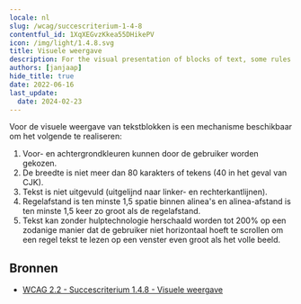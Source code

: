 ```yaml
---
locale: nl
slug: /wcag/succescriterium-1-4-8
contentful_id: 1XqXEGvzKkea55DHikePV
icon: /img/light/1.4.8.svg
title: Visuele weergave
description: For the visual presentation of blocks of text, some rules apply.
authors: [janjaap]
hide_title: true
date: 2022-06-16
last_update:
  date: 2024-02-23
---
```


<Hero
  title="Visuele weergave"
  image="/img/light/1.4.8.svg"
  alt="WCAG 1.4.8 icon"
  prefix="Succescriterium 1.4.8"
  suffix="Niveau AAA"
/>

Voor de visuele weergave van tekstblokken is een mechanisme beschikbaar om het volgende te realiseren:

1. Voor- en achtergrondkleuren kunnen door de gebruiker worden gekozen.
2. De breedte is niet meer dan 80 karakters of tekens (40 in het geval van CJK).
3. Tekst is niet uitgevuld (uitgelijnd naar linker- en rechterkantlijnen).
4. Regelafstand is ten minste 1,5 spatie binnen alinea's en alinea-afstand is ten minste 1,5 keer zo groot als de regelafstand.
5. Tekst kan zonder hulptechnologie herschaald worden tot 200% op een zodanige manier dat de gebruiker niet horizontaal hoeft te scrollen om een regel tekst te lezen op een venster even groot als het volle beeld.

## Bronnen

- [WCAG 2.2 - Succescriterium 1.4.8 - Visuele weergave](https://www.w3.org/Translations/WCAG22-nl/#visuele-weergave)
